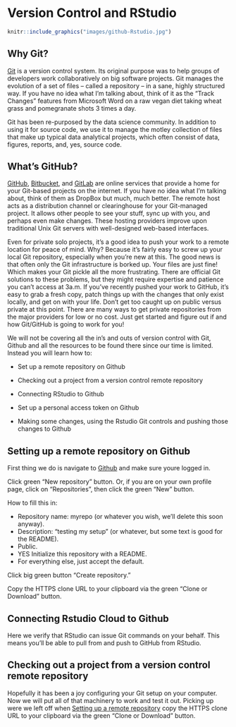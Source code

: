 # Version Control and RStudio

```r
knitr::include_graphics("images/github-Rstudio.jpg")
```

## Why Git?

[Git](https://git-scm.com/) is a version control system. Its original purpose was to help groups of developers work collaboratively on big software projects. Git manages the evolution of a set of files -- called a repository -- in a sane, highly structured way. If you have no idea what I'm talking about, think of it as the "Track Changes" features from Microsoft Word on a raw vegan diet taking wheat grass and pomegranate shots 3 times a day.

Git has been re-purposed by the data science community. In addition to using it for source code, we use it to manage the motley collection of files that make up typical data analytical projects, which often consist of data, figures, reports, and, yes, source code.

## What's GitHub?

[GitHub](https://github.com/), [Bitbucket](https://bitbucket.org/), and [GitLab](https://about.gitlab.com/) are online services that provide a home for your Git-based projects on the internet. If you have no idea what I'm talking about, think of them as DropBox but much, much better. The remote host acts as a distribution channel or clearinghouse for your Git-managed project. It allows other people to see your stuff, sync up with you, and perhaps even make changes. These hosting providers improve upon traditional Unix Git servers with well-designed web-based interfaces.

Even for private solo projects, it's a good idea to push your work to a remote location for peace of mind. Why? Because it's fairly easy to screw up your local Git repository, especially when you're new at this. The good news is that often only the Git infrastructure is borked up. Your files are just fine! Which makes your Git pickle all the more frustrating. There are official Git solutions to these problems, but they might require expertise and patience you can't access at 3a.m. If you've recently pushed your work to GitHub, it's easy to grab a fresh copy, patch things up with the changes that only exist locally, and get on with your life. Don't get too caught up on public versus private at this point. There are many ways to get private repositories from the major providers for low or no cost. Just get started and figure out if and how Git/GitHub is going to work for you!

We will not be covering all the in's and outs of version control with Git, Github and all the resources to be found there since our time is limited. Instead you will learn how to:

-   Set up a remote repository on Github

-   Checking out a project from a version control remote repository

-   Connecting RStudio to Github

-   Set up a personal access token on Github

-   Making some changes, using the Rstudio Git controls and pushing those changes to Github

## Setting up a remote repository on Github {#sec-setupRepo}

First thing we do is navigate to [Github](https://github.com/) and make sure youre logged in.

Click green "New repository" button. Or, if you are on your own profile page, click on "Repositories", then click the green "New" button.

How to fill this in:

-   Repository name: myrepo (or whatever you wish, we'll delete this soon anyway).
-   Description: "testing my setup" (or whatever, but some text is good for the README).
-   Public.
-   YES Initialize this repository with a README.
-   For everything else, just accept the default.

Click big green button "Create repository."

Copy the HTTPS clone URL to your clipboard via the green "Clone or Download" button.

## Connecting Rstudio Cloud to Github

Here we verify that RStudio can issue Git commands on your behalf. This means you'll be able to pull from and push to GitHub from RStudio.

## Checking out a project from a version control remote repository

Hopefully it has been a joy configuring your Git setup on your computer. Now we will put all of that machinery to work and test it out. Picking up were we left off when [Setting up a remote repository](#sec-setupRepo) copy the HTTPS clone URL to your clipboard via the green "Clone or Download" button.
